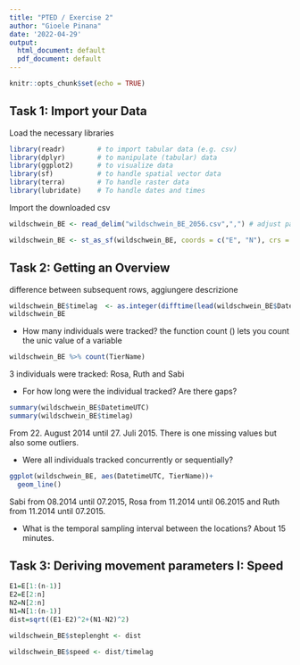 ```yaml
---
title: "PTED / Exercise 2"
author: "Gioele Pinana"
date: '2022-04-29'
output:
  html_document: default
  pdf_document: default
---
```


```r
knitr::opts_chunk$set(echo = TRUE)
```

## Task 1: Import your Data
Load the necessary libraries
```r
library(readr)        # to import tabular data (e.g. csv)
library(dplyr)        # to manipulate (tabular) data
library(ggplot2)      # to visualize data
library(sf)           # to handle spatial vector data
library(terra)        # To handle raster data
library(lubridate)    # To handle dates and times

```
Import the downloaded csv
```r
wildschwein_BE <- read_delim("wildschwein_BE_2056.csv",",") # adjust path

wildschwein_BE <- st_as_sf(wildschwein_BE, coords = c("E", "N"), crs = 2056, remove = FALSE)
```

## Task 2: Getting an Overview
difference between subsequent rows, aggiungere descrizione 
```r
wildschwein_BE$timelag  <- as.integer(difftime(lead(wildschwein_BE$DatetimeUTC), wildschwein_BE$DatetimeUTC, units = c("secs")))
wildschwein_BE
```

- How many individuals were tracked?
the function count () lets you count the unic value of a variable
```r
wildschwein_BE %>% count(TierName)
```
3 individuals were tracked: Rosa, Ruth and Sabi

- For how long were the individual tracked? Are there gaps?
```r
summary(wildschwein_BE$DatetimeUTC)
summary(wildschwein_BE$timelag)
```
From 22. August 2014 until 27. Juli 2015. There is one missing values but also some outliers.

- Were all individuals tracked concurrently or sequentially?
```r
ggplot(wildschwein_BE, aes(DatetimeUTC, TierName))+
  geom_line()
```
Sabi from 08.2014 until 07.2015, Rosa from 11.2014 until 06.2015 and Ruth from 11.2014 until 07.2015.

- What is the temporal sampling interval between the locations?
About 15 minutes. 

## Task 3: Deriving movement parameters I: Speed

```r
E1=E[1:(n-1)]
E2=E[2:n]
N2=N[2:n]
N1=N[1:(n-1)]
dist=sqrt((E1-E2)^2+(N1-N2)^2)

wildschwein_BE$steplenght <- dist

wildschwein_BE$speed <- dist/timelag
```








